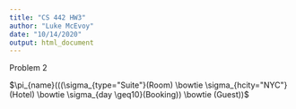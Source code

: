 ```yaml
---
title: "CS 442 HW3"
author: "Luke McEvoy"
date: "10/14/2020"
output: html_document
---
```


Problem 2

$\pi_{name}(((\sigma_{type="Suite"}(Room) \bowtie \sigma_{hcity="NYC"}(Hotel) \bowtie \sigma_{day \geq10}(Booking)) \bowtie (Guest))$